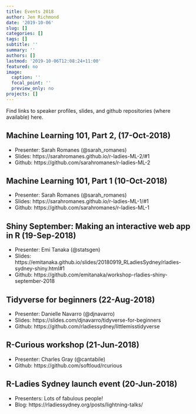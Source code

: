 ```yaml
---
title: Events 2018
author: Jen Richmond
date: '2019-10-06'
slug: []
categories: []
tags: []
subtitle: ''
summary: ''
authors: []
lastmod: '2019-10-06T12:08:24+11:00'
featured: no
image:
  caption: ''
  focal_point: ''
  preview_only: no
projects: []
---
```



Find links to speaker profiles, slides, and github repositories (where available) here. 


## Machine Learning 101, Part 2, (17-Oct-2018)

- Presenter: Sarah Romanes (@sarah_romanes)
- Slides: https://sarahromanes.github.io/r-ladies-ML-2/#1
- Github: https://github.com/sarahromanes/r-ladies-ML-2

## Machine Learning 101, Part 1 (10-Oct-2018)

- Presenter: Sarah Romanes (@sarah_romanes)
- Slides: https://sarahromanes.github.io/r-ladies-ML-1/#1
- Github: https://github.com/sarahromanes/r-ladies-ML-1

## Shiny September: Making an interactive web app in R (19-Sep-2018)

- Presenter: Emi Tanaka (@statsgen)
- Slides: https://emitanaka.github.io/slides/20180919_RLadiesSydney/rladies-sydney-shiny.html#1
- Github: https://github.com/emitanaka/workshop-rladies-shiny-september-2018

## Tidyverse for beginners (22-Aug-2018)

- Presenter: Danielle Navarro (@djnavarro)
- Slides: https://slides.com/djnavarro/tidyverse-for-beginners
- Github: https://github.com/rladiessydney/littlemisstidyverse

## R-Curious workshop (21-Jun-2018) 

- Presenter: Charles Gray (@cantabile)
- Github: https://github.com/softloud/rcurious


## R-Ladies Sydney launch event (20-Jun-2018)

- Presenters: Lots of fabulous people!
- Blog: https://rladiessydney.org/posts/lightning-talks/



